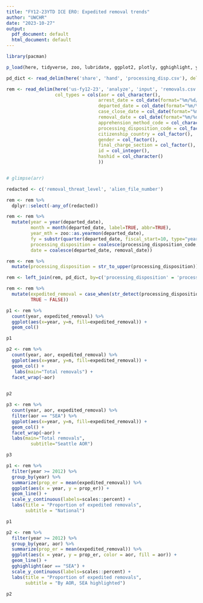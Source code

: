 ```yaml
---
title: "FY12-23YTD ICE ERO: Expedited removal trends"
author: "UWCHR"
date: "2023-10-27"
output:
  pdf_document: default
  html_document: default
---
```

 

```r

library(pacman)

p_load(here, tidyverse, zoo, lubridate, ggplot2, plotly, gghighlight, yaml)

pd_dict <- read_delim(here('share', 'hand', 'processing_disp.csv'), delim='|')

rem <- read_delim(here('us-fy12-23', 'analyze', 'input', 'removals.csv.gz'), delim='|',
                  col_types = cols(aor = col_character(),
                                  arrest_date = col_date(format="%m/%d/%Y"),
                                  departed_date = col_date(format="%m/%d/%Y"),
                                  case_close_date = col_date(format="%m/%d/%Y"),
                                  removal_date = col_date(format="%m/%d/%Y"),
                                  apprehension_method_code = col_character(),
                                  processing_disposition_code = col_factor(),
                                  citizenship_country = col_factor(),
                                  gender = col_factor(),
                                  final_charge_section = col_factor(),
                                  id = col_integer(),
                                  hashid = col_character()
                                  ))


# glimpse(arr)

redacted <- c('removal_threat_level', 'alien_file_number')

rem <- rem %>%
  dplyr::select(-any_of(redacted))

rem <- rem %>%
  mutate(year = year(departed_date),
         month = month(departed_date, label=TRUE, abbr=TRUE),
         year_mth = zoo::as.yearmon(departed_date),
         fy = substr(quarter(departed_date, fiscal_start=10, type="year.quarter"), 1,4),
         processing_disposition = coalesce(processing_disposition_code, processing_disposition), # No correspondence of these two values
         date = coalesce(departed_date, removal_date))

```



```r

rem <- rem %>% 
  mutate(processing_disposition = str_to_upper(processing_disposition))

rem <- left_join(rem, pd_dict, by=c('processing_disposition' = 'processing_disposition_raw'))

rem <- rem %>% 
  mutate(expedited_removal = case_when(str_detect(processing_disposition_clean, "EXPEDITED") ~ TRUE,
         TRUE ~ FALSE))

```

```r

p1 <- rem %>% 
  count(year, expedited_removal) %>% 
  ggplot(aes(x=year, y=n, fill=expedited_removal)) +
  geom_col()

p1

p2 <- rem %>% 
  count(year, aor, expedited_removal) %>% 
  ggplot(aes(x=year, y=n, fill=expedited_removal)) +
  geom_col() +
   labs(main="Total removals") +
  facet_wrap(~aor)
 

p2

p3 <- rem %>% 
  count(year, aor, expedited_removal) %>% 
  filter(aor == "SEA") %>% 
  ggplot(aes(x=year, y=n, fill=expedited_removal)) +
  geom_col() +
  facet_wrap(~aor) +
  labs(main="Total removals",
         subtitle="Seattle AOR")

p3

```

```r

p1 <- rem %>% 
  filter(year >= 2012) %>% 
  group_by(year) %>% 
  summarize(prop_er = mean(expedited_removal)) %>% 
  ggplot(aes(x = year, y = prop_er)) +
  geom_line() +
  scale_y_continuous(labels=scales::percent) +
  labs(title = "Proportion of expedited removals",
       subtitle = "National")

p1

p2 <- rem %>% 
  filter(year >= 2012) %>% 
  group_by(year, aor) %>% 
  summarize(prop_er = mean(expedited_removal)) %>% 
  ggplot(aes(x = year, y = prop_er, color = aor, fill = aor)) +
  geom_line() +
  gghighlight(aor == "SEA") +
  scale_y_continuous(labels=scales::percent) +
  labs(title = "Proportion of expedited removals",
       subtitle = "By AOR, SEA highlighted")

p2

```
